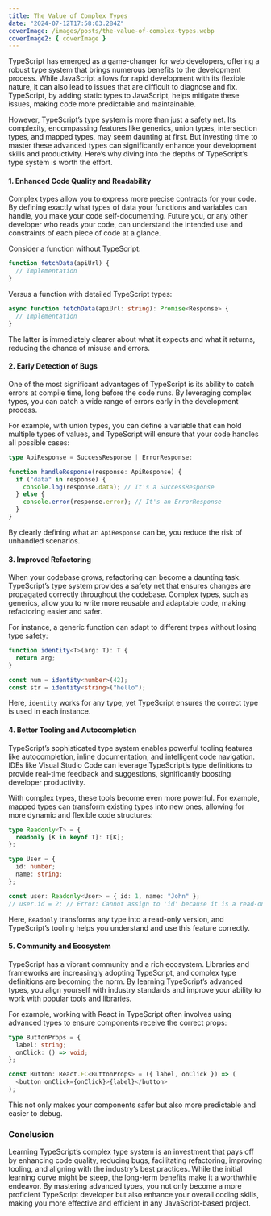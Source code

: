 ```yaml
---
title: The Value of Complex Types
date: "2024-07-12T17:58:03.284Z"
coverImage: /images/posts/the-value-of-complex-types.webp
coverImage2: { coverImage }
---
```



TypeScript has emerged as a game-changer for web developers, offering a robust
type system that brings numerous benefits to the development process. While
JavaScript allows for rapid development with its flexible nature, it can also
lead to issues that are difficult to diagnose and fix. TypeScript, by adding
static types to JavaScript, helps mitigate these issues, making code more
predictable and maintainable.

However, TypeScript’s type system is more than just a safety net. Its
complexity, encompassing features like generics, union types, intersection
types, and mapped types, may seem daunting at first. But investing time to
master these advanced types can significantly enhance your development skills
and productivity. Here’s why diving into the depths of TypeScript’s type system
is worth the effort.

#### 1. **Enhanced Code Quality and Readability**

Complex types allow you to express more precise contracts for your code. By
defining exactly what types of data your functions and variables can handle, you
make your code self-documenting. Future you, or any other developer who reads
your code, can understand the intended use and constraints of each piece of code
at a glance.

Consider a function without TypeScript:

```javascript
function fetchData(apiUrl) {
  // Implementation
}
```

Versus a function with detailed TypeScript types:

```typescript
async function fetchData(apiUrl: string): Promise<Response> {
  // Implementation
}
```

The latter is immediately clearer about what it expects and what it returns,
reducing the chance of misuse and errors.

#### 2. **Early Detection of Bugs**

One of the most significant advantages of TypeScript is its ability to catch
errors at compile time, long before the code runs. By leveraging complex types,
you can catch a wide range of errors early in the development process.

For example, with union types, you can define a variable that can hold multiple
types of values, and TypeScript will ensure that your code handles all possible
cases:

```typescript
type ApiResponse = SuccessResponse | ErrorResponse;

function handleResponse(response: ApiResponse) {
  if ("data" in response) {
    console.log(response.data); // It's a SuccessResponse
  } else {
    console.error(response.error); // It's an ErrorResponse
  }
}
```

By clearly defining what an `ApiResponse` can be, you reduce the risk of
unhandled scenarios.

#### 3. **Improved Refactoring**

When your codebase grows, refactoring can become a daunting task. TypeScript’s
type system provides a safety net that ensures changes are propagated correctly
throughout the codebase. Complex types, such as generics, allow you to write
more reusable and adaptable code, making refactoring easier and safer.

For instance, a generic function can adapt to different types without losing
type safety:

```typescript
function identity<T>(arg: T): T {
  return arg;
}

const num = identity<number>(42);
const str = identity<string>("hello");
```

Here, `identity` works for any type, yet TypeScript ensures the correct type is
used in each instance.

#### 4. **Better Tooling and Autocompletion**

TypeScript’s sophisticated type system enables powerful tooling features like
autocompletion, inline documentation, and intelligent code navigation. IDEs like
Visual Studio Code can leverage TypeScript’s type definitions to provide
real-time feedback and suggestions, significantly boosting developer
productivity.

With complex types, these tools become even more powerful. For example, mapped
types can transform existing types into new ones, allowing for more dynamic and
flexible code structures:

```typescript
type Readonly<T> = {
  readonly [K in keyof T]: T[K];
};

type User = {
  id: number;
  name: string;
};

const user: Readonly<User> = { id: 1, name: "John" };
// user.id = 2; // Error: Cannot assign to 'id' because it is a read-only property
```

Here, `Readonly` transforms any type into a read-only version, and TypeScript’s
tooling helps you understand and use this feature correctly.

#### 5. **Community and Ecosystem**

TypeScript has a vibrant community and a rich ecosystem. Libraries and
frameworks are increasingly adopting TypeScript, and complex type definitions
are becoming the norm. By learning TypeScript’s advanced types, you align
yourself with industry standards and improve your ability to work with popular
tools and libraries.

For example, working with React in TypeScript often involves using advanced
types to ensure components receive the correct props:

```typescript
type ButtonProps = {
  label: string;
  onClick: () => void;
};

const Button: React.FC<ButtonProps> = ({ label, onClick }) => (
  <button onClick={onClick}>{label}</button>
);
```

This not only makes your components safer but also more predictable and easier
to debug.

### Conclusion

Learning TypeScript’s complex type system is an investment that pays off by
enhancing code quality, reducing bugs, facilitating refactoring, improving
tooling, and aligning with the industry’s best practices. While the initial
learning curve might be steep, the long-term benefits make it a worthwhile
endeavor. By mastering advanced types, you not only become a more proficient
TypeScript developer but also enhance your overall coding skills, making you
more effective and efficient in any JavaScript-based project.
